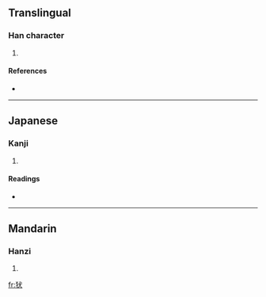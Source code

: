==Translingual==

===Han character===
{{Han char|rn=94|rad=犬|as=04|sn=7|four=|canj=大竹戈大 (KHIK)}}

# {{defn|Han|sort=犬04}}

====References====
* {{Han ref|kx=0707.090|dkj=20276|dj=1119.290|hdz=21335.060|uh=72BE|ud=29374}}

----

==Japanese==

===Kanji===
{{ja-kanji|grade=|rs=犬04}}

# {{defn|Japanese}}

====Readings====
* {{ja-readings|on=[[ぎん]] (gin)|kun=}}

----

==Mandarin==

===Hanzi===
{{cmn-hanzi|pin=[[yín]] ([[yin2]])|wg=yin<sup>2</sup>}}

# {{defn|Mandarin}}

[[fr:犾]]